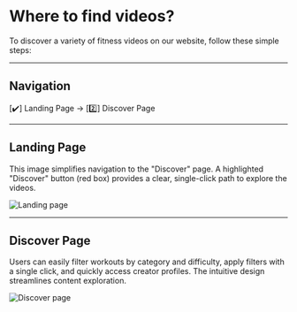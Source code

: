 # Where to find videos?

To discover a variety of fitness videos on our website, follow these simple steps:

---

## Navigation

<span className="boldText">[✔️] Landing Page → [2️⃣] Discover Page</span>

--- 

## Landing Page

This image simplifies navigation to the "Discover" page.  A highlighted "Discover" button (red box) provides a clear, single-click path to explore the videos.

![Landing page](/img/Videos1.webp)

---

## Discover Page

Users can easily filter workouts by category and difficulty, apply filters with a single click, and quickly access creator profiles.  The intuitive design streamlines content exploration.

![Discover page](/img/Video2.webp)
